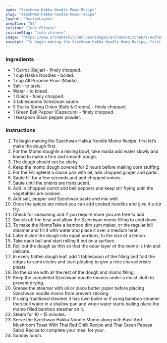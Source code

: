 ---
name: "Szechwan Hakka Noodle Momo Recipe"
slug: "szechwan-hakka-noodle-momo-recipe"
layout: 'RecipeLayout'
prepTime: "55"
cuisine: "Indo Chinese"
cuisineSlug: "indo-chinese"
image: "https://www.archanaskitchen.com/images/archanaskitchen/1-Author/sibyl-archanaskitchen.com/Schezwan_Hakka_Noodle_Momo_Recipe.jpg"
excerpt: "To begin making the Szechwan Hakka Noodle Momo Recipe, first let’s make the dough first"
---

### Ingredients

- 1 Carrot (Gajjar) - finely chopped.
- 1 cup Hakka Noodles - boiled.
- 1 cup All Purpose Flour (Maida).
- Salt - to taste.
- Water - to knead.
- 1 Onion - finely chopped.
- 3 tablespoons Schezwan sauce.
- 5 Stalks Spring Onion (Bulb & Greens) - finely chopped.
- 1 Green Bell Pepper (Capsicum) - finely chopped.
- 1 teaspoon Black pepper powder.

### Instructions

1. To begin making the Szechwan Hakka Noodle Momo Recipe, first let’s make the dough first.
1. For the Momo doughIn a mixing bowl, take maida add water slowly and knead to make a firm and smooth dough.
1. The dough should not be sticky.
1. Keep the momo dough covered for 2 hours before making corn stuffing.
1. For the FillingHeat a sauce pan with oil, add chopped ginger and garlic.
1. Saute till for a few seconds and add chopped onions.
1. Saute until the onions are translucent.
1. Add in chopped carrot and bell peppers and keep stir frying until the vegetables are cooked.
1. Add salt, pepper and Szechwan paste and mix well.
1. Once the spices are mixed you can add cooked noodles and give it a stir fry.
1. Check for seasoning and if you require more you are free to add.
1. Switch off the heat and allow the Szechwan momo filling to cool down.
1. To make the MomoTake a bamboo dim sum maker, or the regular idli steamer and fill it with water and place it over a medium heat.
1. Later divide the dough into equal portions, to the size of a lemon.
1. Take each ball and start rolling it out on a surface.
1. Roll out the dough as thin so that the outer layer of the momo is thin and delicate.
1. In every flatten dough leaf, add 1 tablespoon of the filling and fold the edges to semi circles and start pleating to give a nice characteristic pleats.
1. Do the same with all the rest of the dough and momo filling.
1. Keep the completed Szechwan noodle momos under a moist cloth to prevent drying.
1. Grease the steamer with oil or place butter paper before placing Szechwan noodle momo from prevent sticking.
1. If using traditional steamer it has own boiler or if using bamboo steamer then boil water in a shallow pan and when water starts boiling place the momo filled bamboo steamer on it.
1. Steam for 10 - 15 minutes.
1. Serve the Szechwan Hakka Noodle Momo along with Basil And Mushroom Toast With Thai Red Chilli Recipe and Thai Green Papaya Salad Recipe to complete your meal for your.
1. Sunday lunch.
